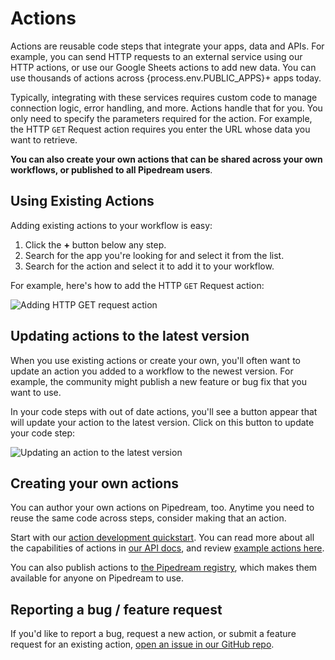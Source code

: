 # Actions

Actions are reusable code steps that integrate your apps, data and APIs. For example, you can send HTTP requests to an external service using our HTTP actions, or use our Google Sheets actions to add new data. You can use thousands of actions across {process.env.PUBLIC_APPS}+ apps today.

Typically, integrating with these services requires custom code to manage connection logic, error handling, and more. Actions handle that for you. You only need to specify the parameters required for the action. For example, the HTTP `GET` Request action requires you enter the URL whose data you want to retrieve.

**You can also create your own actions that can be shared across your own workflows, or published to all Pipedream users**.



## Using Existing Actions

Adding existing actions to your workflow is easy:

1. Click the **+** button below any step.
2. Search for the app you're looking for and select it from the list.
3. Search for the action and select it to add it to your workflow.

For example, here's how to add the HTTP `GET` Request action:

![Adding HTTP GET request action](https://res.cloudinary.com/pipedreamin/image/upload/v1647959419/docs/components/CleanShot_2022-03-22_at_10.29.34_s60bdr.gif)

## Updating actions to the latest version

When you use existing actions or create your own, you'll often want to update an action you added to a workflow to the newest version. For example, the community might publish a new feature or bug fix that you want to use.

In your code steps with out of date actions, you'll see a button appear that will update your action to the latest version. Click on this button to update your code step:

![Updating an action to the latest version](https://res.cloudinary.com/pipedreamin/image/upload/v1647969837/docs/components/CleanShot_2022-03-22_at_13.23.41_2x_isis5z.png)

## Creating your own actions

You can author your own actions on Pipedream, too. Anytime you need to reuse the same code across steps, consider making that an action.

Start with our [action development quickstart](/components/quickstart/nodejs/actions/). You can read more about all the capabilities of actions in [our API docs](/components/api/), and review [example actions here](/components/api/#example-components).

You can also publish actions to [the Pipedream registry](/apps/contributing/), which makes them available for anyone on Pipedream to use.

## Reporting a bug / feature request

If you'd like to report a bug, request a new action, or submit a feature request for an existing action, [open an issue in our GitHub repo](https://github.com/pipedreamhq/pipedream).
